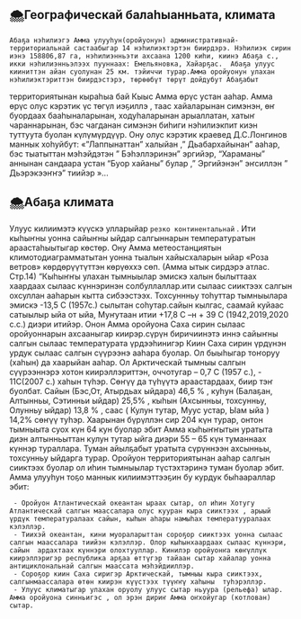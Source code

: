 
## 🌨Географическай балаһыанньата, климата 

    Абаҕа нэһилиэгэ Амма улууһун(оройуонун) административнай- территориальнай састаабыгар 14 нэһилиэктэртэн биирдэрэ. Нэһилиэк сирин иэнэ 158806,87 га, нэһилиэнньэти ахсаана 1200 киһи, киинэ Абаҕа с., икки нэһилиэнньэлээх пууннаах: Емельяновка, Хайарҕас.  Абаҕа улуус кииниттэн айан суолунан 25 км. тэйиччи турар.Амма оройуонун улахан нэһилиэктэриттэн биирдэстэрэ, төрөөбүт төрүт дойдубут Абаҕабыт 
территориятынан кыраһыа бай Кыыс Амма өрүс устан ааһар. 
Амма өрүс олус кэрэтик үс төгүл иэҕиллэ , таас хайаларынан симэнэн, 
өҥ буордаах бааһыналарынан, ходуһаларынан арыаллатан, хатыҥ чараннарынан, бэс чагданан симэнэн биһиги нэһилиэкпит киэн туттуута буолан күлүмүрдүүр. Ону олус кэрэтик краевед 
Д.С.Лонгинов маннык хоһуйбут: «”Лаппынаттан” халыйан ,” Дьабархайынан” ааһар, бэс тыатыттан мэһэйдэтэн ” Бэһэллэринэн” эргийэр, “Хараманы” аннынан сандаара устан “Буор хайаны” булар ,” 
Эргийэнэн” эҥсиллэн ” Дьэрэкээҥҥэ” тиийэр »...


## 🌨Абаҕа климата

  Улуус килиимэтэ күүскэ улларыйар  `резко континентальнай` . Ити кыһыҥны уонна сайыҥны ыйдар салгыннарын температуратын араастаһыытыгар көстөр. Ону Амма метеостанциятын климотодиаграмматытан уонна тыалын хайысхаларын ыйар «Роза ветров» көрдөрүүтүттэн көрүөххэ сөп. (Амма ытык сирдэрэ атлас. Стр.14)
                      “Кыһыҥҥы улахан тымныылар эмискэ халын былыттаах хаардаах сылаас күннэринэн солбуллаллар.ити сылаас сииктээх салгын охсуллан ааһарын кытта сибээстээх. Тохсуннньу тоһуттар тымныылара эмискэ -13,5 С (1957с.) сылытан соһутар.сайын кылгас, саамай куйаас сатыылыр ыйа от ыйа, Муҥутаан итии +17,8 С –н + 39 С (1942,2019,2020 с.с.) диэри итийэр. Онон Амма оройуона Саха сирин сылаас оройуоннарын ахсааныгар киирэр.сүрүн биричиинэтэ иннэ сайыҥны салгын сылаас температурата үрдээһинигэр Киин Саха сирин үрдүнэн урдук сылаас салгын сүүрээнэ ааһара буолар. Ол быыһыгар тоҥоруу (хаһын) да хаарыйан ааһар. Ол Арктическай тымныы салгын сүүрээннэрэ хотон киирэллэриттэн, оччотугар – 0,7 С (1957 с.), - 11С(2007 с.) хаһын түһэр. Сөҥүү да түһүүтэ араастардаах, биир тэҥ буолбат. Сайын (Бэс,От, Атырдьах ыйдара) 46,5 %  , куһун (Балаҕан, Алтынньы, Сэтинньи ыйдар) 25,5%  , кыһын (Ахсынньы, тохсунньу, Олунньу ыйдар) 13,8 % , саас ( Кулун тутар, Муус устар, Ыам ыйа ) 14,2%  сөҥүү туһэр. Хаарынан бүрүллэн сир 204 күн турар, онтон тымныыта суох күн 64 кун буолар эбит Амма кыһыҥҥытын уратыта диэн алтынньыттан кулун тутар ыйга диэри 55 – 65 күн туманнаах күннэр тураллара. Туман айылҕабыт уратыта сүрүннээн ахсынньы, тохсунньу ыйдарга турар. Оройуон территориятынан ааһар салгын сииктээх буолар ол иһин тымныылар түстэхтэринэ туман буолар эбит.
                Амма улууһун тоҕо маннык килиимэттээҕин бу курдук быһаараллар эбит:

     - Оройуон Атлантическай океантан ыраах сытар, ол иһин Хотугу Атлантическай салгын маассалара олус кууран кыра сииктээх , арыый үрдүк температуралаах сайын, кыһын аһары намыһах температууралаах кэлэллэр.
     - Тиихэй океантан, кини муораларыттан сороҕор сииктээх уонна сылаас  салгын маассалара тиийэн кэлэллэр. Олор кыһынхаардаах сылаас күннэри, сайын  ардахтаах күннэри олохтууллар. Кинилэр оройуонҥа көҥүллүк  киирэллэригэр республика арҕаа өттүгэр тайаан сытар хайалар уонна антициклональнай салгын маассата мэһэйдииллэр.
     - Сороҕор киин Саха сиригэр Арктическай, тымныы кыра сииктээх, салгынмаассалара өтөн киирэн күүстээх түүҥҥү хаһыны  туһэрэллэр.
     - Улуус климатыгар улахан оруолу улуус сытар ньуура (рельефа) ылар. Амма оройуона синньигэс , ол эрэн дириҥ Амма оҥхойугар (котлован) сытар.
